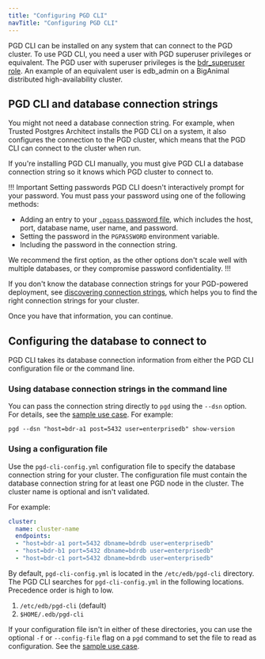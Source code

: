 ```yaml
---
title: "Configuring PGD CLI"
navTitle: "Configuring PGD CLI"
---
```


PGD CLI can be installed on any system that can connect to the PGD cluster. To use PGD CLI, you need a user with PGD superuser privileges or equivalent. The PGD user with superuser privileges is the [bdr_superuser role](../security). An example of an equivalent user is edb_admin on a BigAnimal distributed high-availability cluster.

## PGD CLI and database connection strings

You might not need a database connection string. For example, when Trusted Postgres Architect installs the PGD CLI on a system, it also configures the connection to the PGD cluster, which means that the PGD CLI can connect to the cluster when run. 

If you're installing PGD CLI manually, you must give PGD CLI a database connection string so it knows which PGD cluster to connect to. 

!!! Important Setting passwords
PGD CLI doesn't interactively prompt for your password. You must pass your password using one of the following methods:

 - Adding an entry to your [`.pgpass` password file](https://www.postgresql.org/docs/current/libpq-pgpass.html), which includes the host, port, database name, user name, and password.
 - Setting the password in the `PGPASSWORD` environment variable.
 - Including the password in the connection string.

We recommend the first option, as the other options don't scale well with multiple databases, or they compromise password confidentiality.
!!!

If you don't know the database connection strings for your PGD-powered deployment, see [discovering connection strings](discover_connections), which helps you to find the right connection strings for your cluster.

Once you have that information, you can continue.

## Configuring the database to connect to

PGD CLI takes its database connection information from either the PGD CLI configuration file or the command line.

### Using database connection strings in the command line

You can pass the connection string directly to `pgd` using the `--dsn` option. For details, see the [sample use case](using_cli/#passing-a-database-connection-string). For example:

```shell
pgd --dsn "host=bdr-a1 post=5432 user=enterprisedb" show-version
```

### Using a configuration file

Use the `pgd-cli-config.yml` configuration file to specify the database connection string for your cluster. The configuration file must contain the database connection string for at least one PGD node in the cluster. The cluster name is optional and isn't validated.

For example:

```yaml
cluster:
  name: cluster-name
  endpoints:
  - "host=bdr-a1 port=5432 dbname=bdrdb user=enterprisedb"
  - "host=bdr-b1 port=5432 dbname=bdrdb user=enterprisedb"
  - "host=bdr-c1 port=5432 dbname=bdrdb user=enterprisedb"
```

By default, `pgd-cli-config.yml` is located in the `/etc/edb/pgd-cli` directory. The PGD CLI searches for `pgd-cli-config.yml` in the following locations. Precedence order is high to low.

  1. `/etc/edb/pgd-cli` (default)
  2. `$HOME/.edb/pgd-cli`

If your configuration file isn't in either of these directories, you can use the optional `-f` or `--config-file` flag on a `pgd` command to set the file to read as configuration. See the [sample use case](using_cli/#passing-a-database-connection-string).
